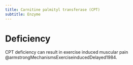 ```yaml
---
title: Carnitine palmityl transferase (CPT)
subtitle: Enzyme
---
```


# Deficiency

CPT deficiency can result in exercise induced muscular pain @armstrongMechanismsExerciseinducedDelayed1984.